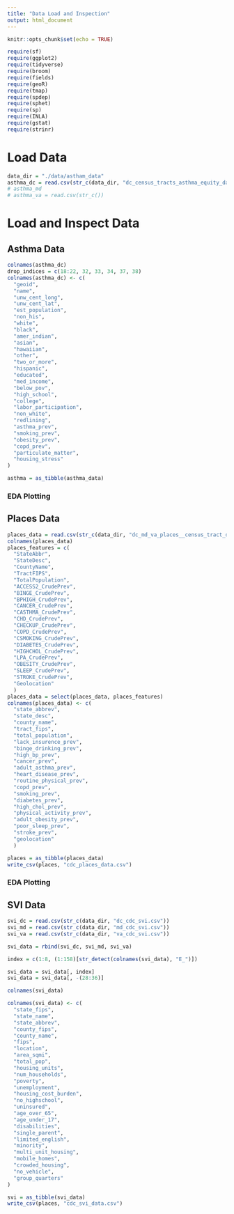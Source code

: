 ```yaml
---
title: "Data Load and Inspection"
output: html_document
---
```


```r
knitr::opts_chunk$set(echo = TRUE)
```

```r
require(sf)
require(ggplot2)
require(tidyverse)
require(broom)
require(fields)
require(geoR)
require(tmap)
require(spdep)
require(sphet)
require(sp)
require(INLA)
require(gstat)
require(strinr)
```


# Load Data
```r
data_dir = "./data/astham_data"
asthma_dc = read.csv(str_c(data_dir, "dc_census_tracts_asthma_equity_data.csv"))
# asthma_md
# asthma_va = read.csv(str_c())


```


# Load and Inspect Data

## Asthma Data

```r
colnames(asthma_dc)
drop_indices = c(18:22, 32, 33, 34, 37, 38)
colnames(asthma_dc) <- c(
  "geoid",
  "name",
  "unw_cent_long",
  "unw_cent_lat",
  "est_population",
  "non_his",
  "white",
  "black",
  "amer_indian",
  "asian",
  "hawaiian",
  "other",
  "two_or_more",
  "hispanic",
  "educated",
  "med_income",
  "below_pov",
  "high_school",
  "college",
  "labor_participation",
  "non_white",
  "redlining",
  "asthma_prev",
  "smoking_prev",
  "obesity_prev",
  "copd_prev",
  "particulate_matter",
  "housing_stress"
)
```

```r
asthma = as_tibble(asthma_data)
```

### EDA Plotting


## Places Data

```r
places_data = read.csv(str_c(data_dir, "dc_md_va_places__census_tract_data.csv"))
colnames(places_data)
places_features = c(
  "StateAbbr",
  "StateDesc",
  "CountyName",
  "TractFIPS",
  "TotalPopulation",
  "ACCESS2_CrudePrev",
  "BINGE_CrudePrev",
  "BPHIGH_CrudePrev",
  "CANCER_CrudePrev",
  "CASTHMA_CrudePrev",
  "CHD_CrudePrev",
  "CHECKUP_CrudePrev",
  "COPD_CrudePrev",
  "CSMOKING_CrudePrev",
  "DIABETES_CrudePrev",
  "HIGHCHOL_CrudePrev",
  "LPA_CrudePrev",
  "OBESITY_CrudePrev",
  "SLEEP_CrudePrev",
  "STROKE_CrudePrev",
  "Geolocation"
  )
places_data = select(places_data, places_features)
colnames(places_data) <- c(
  "state_abbrev",
  "state_desc", 
  "county_name",
  "tract_fips",
  "total_population",
  "lack_insurence_prev",
  "binge_drinking_prev",
  "high_bp_prev",
  "cancer_prev",
  "adult_asthma_prev",
  "heart_disease_prev",
  "routine_physical_prev",
  "copd_prev",
  "smoking_prev",
  "diabetes_prev",
  "high_chol_prev",
  "physical_activity_prev",
  "adult_obesity_prev",
  "poor_sleep_prev",
  "stroke_prev",
  "geolocation"
  )
```

```r
places = as_tibble(places_data)
write_csv(places, "cdc_places_data.csv")
```

### EDA Plotting


## SVI Data

```r
svi_dc = read.csv(str_c(data_dir, "dc_cdc_svi.csv"))
svi_md = read.csv(str_c(data_dir, "md_cdc_svi.csv"))
svi_va = read.csv(str_c(data_dir, "va_cdc_svi.csv"))

svi_data = rbind(svi_dc, svi_md, svi_va)

index = c(1:8, (1:158)[str_detect(colnames(svi_data), "E_")])

svi_data = svi_data[, index]
svi_data = svi_data[, -(28:36)]

colnames(svi_data)

colnames(svi_data) <- c(
  "state_fips",
  "state_name",
  "state_abbrev",
  "county_fips",
  "county_name",
  "fips",
  "location",
  "area_sqmi",
  "total_pop",
  "housing_units",
  "num_households",
  "poverty",
  "unemployment",
  "housing_cost_burden",
  "no_highschool",
  "uninsured",
  "age_over_65",
  "age_under_17",
  "disabilities",
  "single_parent",
  "limited_english",
  "minority",
  "multi_unit_housing",
  "mobile_homes",
  "crowded_housing",
  "no_vehicle",
  "group_quarters"
)
```

```r
svi = as_tibble(svi_data)
write_csv(places, "cdc_svi_data.csv")
```



